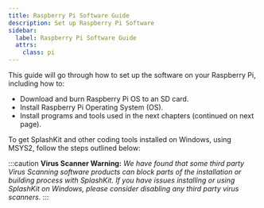 ```yaml
---
title: Raspberry Pi Software Guide
description: Set up Raspberry Pi Software 
sidebar:
  label: Raspberry Pi Software Guide
  attrs:
    class: pi
---
```


This guide will go through how to set up the software on your Raspberry Pi, including how to:

- Download and burn Raspberry Pi OS to an SD card.
- Install Raspberry Pi Operating System (OS).
- Install programs and tools used in the next chapters (continued on next page).


To get SplashKit and other coding tools installed on Windows, using MSYS2, follow the steps outlined below:


<CardGrid>
<LinkCard
	title="Install the MSYS2 terminal"
	description="Step 1"
	href="/installation/windows/mingw/step-1/"
/>
<LinkCard
	title="Install SplashKit SDK"
	description="Step 2"
	href="/installation/windows/mingw/step-2/"
/>
<LinkCard
	title="Install Visual Studio Code"
	description="Step 3"
	href="/installation/windows/mingw/step-3/"
/>
<LinkCard
	title="Install Language Tools"
	description="Step 4"
	href="/installation/windows/mingw/step-4/"
/>
</CardGrid >

  :::caution
**Virus Scanner Warning:**
  *We have found that some third party Virus Scanning software products can block
  parts of the installation or building process with SplashKit. If you have
  issues installing or using SplashKit on Windows, please consider disabling
  any third party virus scanners.*
  :::